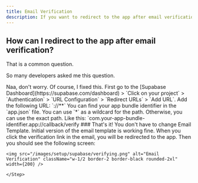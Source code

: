 ```yaml
---
title: Email Verification
description: If you want to redirect to the app after email verification, you can do it with the following steps.
---
```


## How can I redirect to the app after email verification?
That is a common question.

So many developers asked me this question. 

<Tip>
    Naa, don't worry. Of course, I fixed this.
</Tip>

<Steps>
    <Step>
    First go to the [Supabase Dashboard](https://supabase.com/dashboard) > `Click on your project` > `Authentication` > `URL Configuration` > `Redirect URLs` > `Add URL`.
    </Step>
    <Step>
    Add the following URL: `<your-app-bundle-identifier>://**`
    <Info>
    You can find your app bundle identifier in the `app.json` file.
    </Info>
    You can use `*` as a wildcard for the path. Otherwise, you can use the exact path.
    <Info>
    Like this: `com.your-app-bundle-identifier.app://callback/verify
    </Info>
    </Step>
    <Step>
    ### That's it! You don't have to change Email Template. Initial version of the email template is working fine.
    </Step>
    <Step>
    When you click the verification link in the email, you will be redirected to the app.
    Then you should see the following screen:

    <img src="/images/setup/supabase/verifying.png" alt="Email Verification" className="w-1/2 border-2 border-black rounded-2xl" width={200} />

    </Step>
</Steps>

